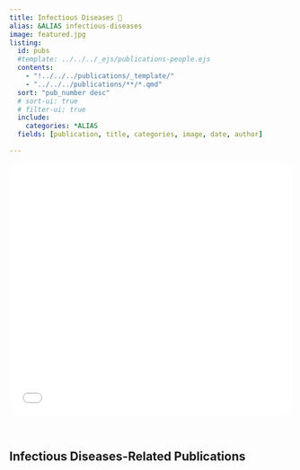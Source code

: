 ```yaml
---
title: Infectious Diseases 🦠
alias: &ALIAS infectious-diseases
image: featured.jpg
listing:
  id: pubs
  #template: ../../../_ejs/publications-people.ejs 
  contents: 
    - "!../../../publications/_template/"
    - "../../../publications/**/*.qmd"
  sort: "pub_number desc"
  # sort-ui: true
  # filter-ui: true
  include: 
    categories: *ALIAS
  fields: [publication, title, categories, image, date, author]

---
```


```{=html}
<iframe src="infectious_diseases_research_banner.html" width="100%" height="450px" frameborder="0" style="border-radius: 20px; margin-bottom: 2rem;"></iframe>
```

## Infectious Diseases-Related Publications


:::{#pubs}
:::